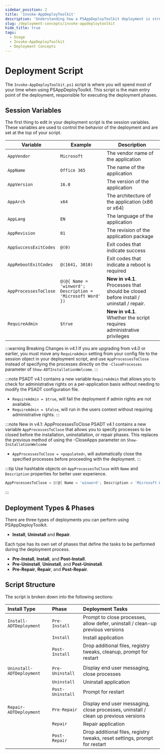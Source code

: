 ```yaml
---
sidebar_position: 2
title: 'Invoke-AppDeployToolkit'
description: 'Understanding how a PSAppDeployToolkit deployment is structured.'
slug: /deployment-concepts/invoke-appdeploytoolkit
hide_title: true
tags:
  - Usage
  - Invoke-AppDeployToolkit
  - Deployment Concepts
---
```


# Deployment Script

The `Invoke-AppDeployToolkit.ps1` script is where you will spend most of your time when using PSAppDeployToolkit. This script is the main entry point of the deployment, responsible for executing the deployment phases.

## Session Variables

The first thing to edit in your deployment script is the session variables. These variables are used to control the behavior of the deployment and are set at the top of your script.

| Variable | Example | Description |
| -------- | ------- | ----------- |
| `AppVendor` | `Microsoft` | The vendor name of the application |
| `AppName` | `Office 365` | The name of the application |
| `AppVersion` | `16.0` | The version of the application |
| `AppArch` | `x64` | The architecture of the application (x86 or x64) |
| `AppLang` | `EN` | The language of the application |
| `AppRevision` | `01` | The revision of the application package |
| `AppSuccessExitCodes` | `@(0)` | Exit codes that indicate success |
| `AppRebootExitCodes` | `@(1641, 3010)` | Exit codes that indicate a reboot is required |
| `AppProcessesToClose` | `@(@{ Name = 'winword'; Description = 'Microsoft Word' })` | **New in v4.1**. Processes that should be closed before install / uninstall / repair. |
| `RequireAdmin` | `$true` | **New in v4.1**. Whether the script requires administrative privileges |

:::warning Breaking Changes in v4.1
If you are upgrading from v4.0 or earlier, you must move any `RequireAdmin` setting from your config file to the session object in your deployment script, and use `AppProcessesToClose` instead of specifying the processes directly on the `-CloseProcesses` parameter of `Show-ADTInstallationWelcome`.
:::

:::note
PSADT v4.1 contains a new variable `RequireAdmin` that allows you to check for administrative rights on a per-application basis without needing to modify the PSADT configuration file.

- `RequireAdmin = $true`, will fail the deployment if admin rights are not available.
- `RequireAdmin = $false`, will run in the users context without requiring administrative rights.
:::

:::note New in v4.1: AppProcessesToClose
PSADT v4.1 contains a new variable `AppProcessesToClose` that allows you to specify processes to be closed before the installation, uninstallation, or repair phases. This replaces the previous method of using the -CloseApps parameter on `Show-InstallationWelcome`

- `AppProcessesToClose = <populated>`, will automatically close the specified processes before proceeding with the deployment.
:::

:::tip
Use hashtable objects on `AppProcessesToClose` with `Name` and `Description` properties for better user experience.
```PowerShell
AppProcessesToClose = @(@{ Name = 'winword'; Description = 'Microsoft Word' })
```
:::

## Deployment Types & Phases

There are three types of deployments you can perform using PSAppDeployToolkit.

- **Install**, **Uninstall** and **Repair**.

Each type has its own set of phases that define the tasks to be performed during the deployment process.

- **Pre-Install**, **Install**, and **Post-Install**.
- **Pre-Uninstall**, **Uninstall**, and **Post-Uninstall**.
- **Pre-Repair**, **Repair**, and **Post-Repair**.

## Script Structure

The script is broken down into the following sections:

| **Install Type**          | **Phase**        | **Deployment Tasks**                                                                |
| :------------------------ | :----------------| :---------------------------------------------------------------------------------- |
| `Install-ADTDeployment`   | `Pre-Install`    | Prompt to close processes, allow defer, uninstall / clean-up previous versions      |
|                           | `Install`        | Install application                                                                 |
|                           | `Post-Install`   | Drop additional files, registry tweaks, cleanup, prompt for restart                 |
|                           |                  |                                                                                     |
| `Uninstall-ADTDeployment` | `Pre-Uninstall`  | Display end user messaging, close processes                                         |
|                           | `Uninstall`      | Uninstall application                                                               |
|                           | `Post-Uninstall` | Prompt for restart                                                                  |
|                           |                  |                                                                                     |
| `Repair-ADTDeployment`    | `Pre-Repair`     | Display end user messaging, close processes, uninstall / clean up previous versions |
|                           | `Repair`         | Repair application                                                                  |
|                           | `Post-Repair`    | Drop additional files, registry tweaks, reset settings, prompt for restart          |
